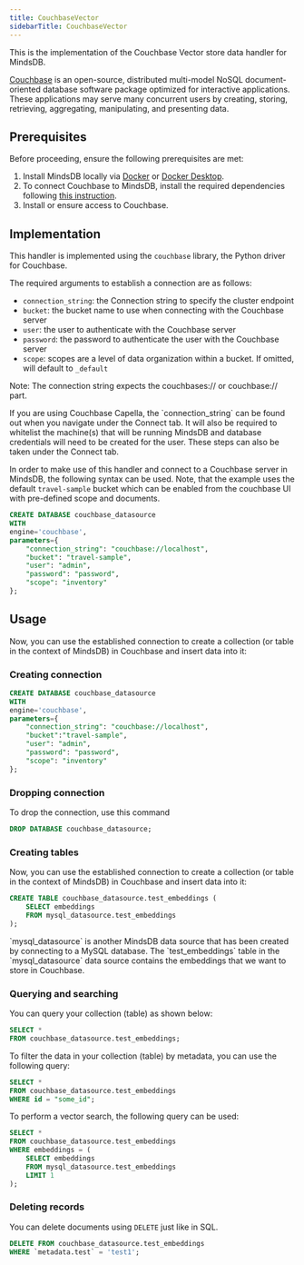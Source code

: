 ```yaml
---
title: CouchbaseVector
sidebarTitle: CouchbaseVector
---
```


This is the implementation of the Couchbase Vector store data handler for MindsDB.

[Couchbase](https://www.couchbase.com/) is an open-source, distributed multi-model NoSQL document-oriented database software package optimized for interactive applications. These applications may serve many concurrent users by creating, storing, retrieving, aggregating, manipulating, and presenting data.

## Prerequisites

Before proceeding, ensure the following prerequisites are met:

1. Install MindsDB locally via [Docker](/setup/self-hosted/docker) or [Docker Desktop](/setup/self-hosted/docker-desktop).
2. To connect Couchbase to MindsDB, install the required dependencies following [this instruction](/setup/self-hosted/docker#install-dependencies).
3. Install or ensure access to Couchbase.

## Implementation

This handler is implemented using the `couchbase` library, the Python driver for Couchbase.

The required arguments to establish a connection are as follows:
* `connection_string`: the Connection string to specify the cluster endpoint
* `bucket`: the bucket name to use when connecting with the Couchbase server
* `user`: the user to authenticate with the Couchbase server
* `password`: the password to authenticate the user with the Couchbase server
* `scope`:  scopes are a level of data organization within a bucket. If omitted, will default to `_default`

Note: The connection string expects the couchbases:// or couchbase:// part.

<Tip>
If you are using Couchbase Capella, the `connection_string` can be found out when you navigate under the Connect tab.
It will also be required to whitelist the machine(s) that will be running MindsDB and database credentials will need to be created for the user. These steps can also be taken under the Connect tab.
</Tip>

In order to make use of this handler and connect to a Couchbase server in MindsDB, the following syntax can be used. Note, that the example uses the default `travel-sample` bucket which can be enabled from the couchbase UI with pre-defined scope and documents. 

```sql
CREATE DATABASE couchbase_datasource
WITH
engine='couchbase',
parameters={
    "connection_string": "couchbase://localhost",
    "bucket": "travel-sample",
    "user": "admin",
    "password": "password",
    "scope": "inventory"
};
```

## Usage

Now, you can use the established connection to create a collection (or table in the context of MindsDB) in Couchbase and insert data into it:

### Creating connection

```sql
CREATE DATABASE couchbase_datasource
WITH
engine='couchbase',
parameters={
    "connection_string": "couchbase://localhost",
    "bucket":"travel-sample",
    "user": "admin",
    "password": "password",
    "scope": "inventory"
};
```

### Dropping connection

To drop the connection, use this command

```sql
DROP DATABASE couchbase_datasource;
```

### Creating tables

Now, you can use the established connection to create a collection (or table in the context of MindsDB) in Couchbase and insert data into it:

```sql
CREATE TABLE couchbase_datasource.test_embeddings (
    SELECT embeddings
    FROM mysql_datasource.test_embeddings
);
```

<Note>
`mysql_datasource` is another MindsDB data source that has been created by connecting to a MySQL database. The `test_embeddings` table in the `mysql_datasource` data source contains the embeddings that we want to store in Couchbase.
</Note>

### Querying and searching

You can query your collection (table) as shown below:

```sql
SELECT * 
FROM couchbase_datasource.test_embeddings;
```

To filter the data in your collection (table) by metadata, you can use the following query:

```sql
SELECT * 
FROM couchbase_datasource.test_embeddings
WHERE id = "some_id";

```

To perform a vector search, the following query can be used:

```sql
SELECT *
FROM couchbase_datasource.test_embeddings
WHERE embeddings = (
    SELECT embeddings
    FROM mysql_datasource.test_embeddings
    LIMIT 1
);
```

### Deleting records

You can delete documents using `DELETE` just like in SQL.


```sql
DELETE FROM couchbase_datasource.test_embeddings
WHERE `metadata.test` = 'test1';
```
